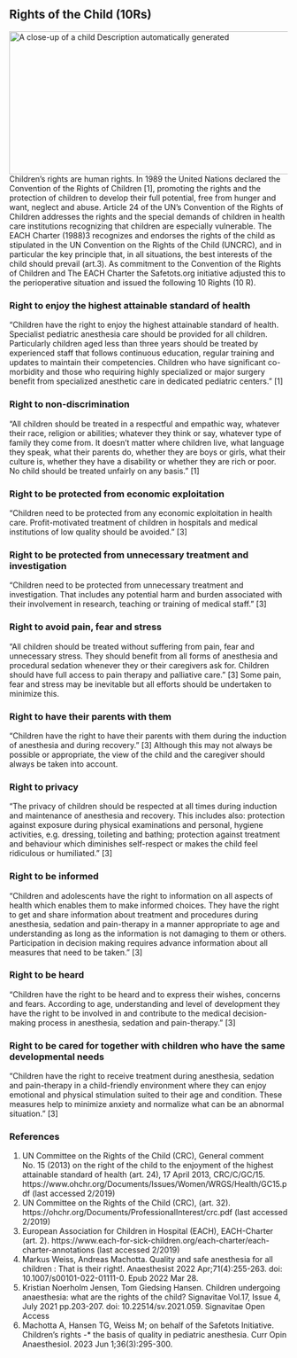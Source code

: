 ## Rights of the Child (10Rs)
![A close-up of a child Description automatically generated](media/image3.png){width="5.508333333333334in" height="2.6909722222222223in"}
Children's rights are human rights. In 1989 the United Nations declared the Convention of the Rights of Children \[1\], promoting the rights and the protection of children to develop their full potential, free from hunger and want, neglect and abuse.
Article 24 of the UN's Convention of the Rights of Children addresses the rights and the special demands of children in health care institutions recognizing that children are especially vulnerable.
The EACH Charter (1988)3 recognizes and endorses the rights of the child as stipulated in the UN Convention on the Rights of the Child (UNCRC), and in particular the key principle that, in all situations, the best interests of the child should prevail (art.3).
As commitment to the Convention of the Rights of Children and The EACH Charter the Safetots.org initiative adjusted this to the perioperative situation and issued the following 10 Rights (10 R).

### Right to enjoy the highest attainable standard of health
"Children have the right to enjoy the highest attainable standard of health. Specialist pediatric anesthesia care should be provided for all children. Particularly children aged less than three years should be treated by experienced staff that follows continuous education, regular training and updates to maintain their competencies. Children who have significant co-morbidity and those who requiring highly specialized or major surgery benefit from specialized anesthetic care in dedicated pediatric centers." \[1\]

### Right to non-discrimination
"All children should be treated in a respectful and empathic way, whatever their race, religion or abilities; whatever they think or say, whatever type of family they come from. It doesn't matter where children live, what language they speak, what their parents do, whether they are boys or girls, what their culture is, whether they have a disability or whether they are rich or poor. No child should be treated unfairly on any basis." \[1\]

### Right to be protected from economic exploitation
"Children need to be protected from any economic exploitation in health care. Profit-motivated treatment of children in hospitals and medical institutions of low quality should be avoided." \[3\]

### Right to be protected from unnecessary treatment and investigation
"Children need to be protected from unnecessary treatment and investigation. That includes any potential harm and burden associated with their involvement in research, teaching or training of medical staff." \[3\]

### Right to avoid pain, fear and stress
"All children should be treated without suffering from pain, fear and unnecessary stress. They should benefit from all forms of anesthesia and procedural sedation whenever they or their caregivers ask for. Children should have full access to pain therapy and palliative care." \[3\]
Some pain, fear and stress may be inevitable but all efforts should be undertaken to minimize this.

### Right to have their parents with them
"Children have the right to have their parents with them during the induction of anesthesia and during recovery." \[3\]
Although this may not always be possible or appropriate, the view of the child and the caregiver should always be taken into account.

### Right to privacy
"The privacy of children should be respected at all times during induction and maintenance of anesthesia and recovery. This includes also: protection against exposure during physical examinations and personal, hygiene activities, e.g. dressing, toileting and bathing; protection against treatment and behaviour which diminishes self-respect or makes the child feel ridiculous or humiliated." \[3\]

### Right to be informed
"Children and adolescents have the right to information on all aspects of health which enables them to make informed choices. They have the right to get and share information about treatment and procedures during anesthesia, sedation and pain-therapy in a manner appropriate to age and understanding as long as the information is not damaging to them or others. Participation in decision making requires advance information about all measures that need to be taken." \[3\]

### Right to be heard
"Children have the right to be heard and to express their wishes, concerns and fears. According to age, understanding and level of development they have the right to be involved in and contribute to the medical decision-making process in anesthesia, sedation and pain-therapy." \[3\]

### Right to be cared for together with children who have the same developmental needs
"Children have the right to receive treatment during anesthesia, sedation and pain-therapy in a child-friendly environment where they can enjoy emotional and physical stimulation suited to their age and condition. These measures help to minimize anxiety and normalize what can be an abnormal situation." \[3\]

### References
1.  UN Committee on the Rights of the Child (CRC), General comment No. 15 (2013) on the right of the child to the enjoyment of the highest attainable standard of health (art. 24), 17 April 2013, CRC/C/GC/15. https://www.ohchr.org/Documents/Issues/Women/WRGS/Health/GC15.pdf (last accessed 2/2019)
2.  UN Committee on the Rights of the Child (CRC), (art. 32). https://ohchr.org/Documents/ProfessionalInterest/crc.pdf (last accessed 2/2019)
3.  European Association for Children in Hospital (EACH), EACH-Charter (art. 2). https://www.each-for-sick-children.org/each-charter/each-charter-annotations (last accessed 2/2019)
4.  Markus Weiss, Andreas Machotta. Quality and safe anesthesia for all children : That is their right!. Anaesthesist 2022 Apr;71(4):255-263. doi: 10.1007/s00101-022-01111-0. Epub 2022 Mar 28.
5.  Kristian Noerholm Jensen, Tom Giedsing Hansen. Children undergoing anaesthesia: what are the rights of the child? Signavitae Vol.17, Issue 4, July 2021 pp.203-207. doi: 10.22514/sv.2021.059. Signavitae Open Access
6.  Machotta A, Hansen TG, Weiss M; on behalf of the Safetots Initiative. Children's rights -* the basis of quality in pediatric anesthesia. Curr Opin Anaesthesiol. 2023 Jun 1;36(3):295-300.

